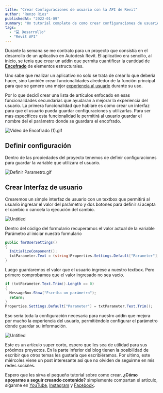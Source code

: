 ```yaml
---
title: "Crear Configuraciones de usuario con la API de Revit"
author: "Renzo Rios"
publishedAt: "2022-01-09"
summary: "Un tutorial completo de como crear configuraciones de usuario."
tags:
  - "💻 Desarrollo"
  - "Revit API"
---
```


Durante la semana se me contrato para un proyecto que consistía en el desarrollo de un aplicativo en Autodesk Revit. El aplicativo era sencillo, al inicio, se tenia que crear un addin que permita cuantificar la cantidad de **[Encofrado](https://es.wikipedia.org/wiki/Encofrado)** de elementos estructurales.

Uno sabe que realizar un aplicativo no solo se trata de crear lo que debería hacer, sino también crear funcionalidades alrededor de la función principal para que se genere una mejor [experiencia al usuario](https://es.wikipedia.org/wiki/Experiencia_de_usuario) durante su uso.

Por lo que decidí crear una lista de artículos enfocado en esas funcionalidades secundarias que ayudaran a mejorar la experiencia del usuario. La primera funcionalidad que hablare es como crear un interfaz para que el usuario pueda guardar configuraciones y utilizarlas. Para ser mas específicos esta funcionalidad le permitirá al usuario guardar el nombre del el parámetro donde se guardara el encofrado.

![Video de Encofrado (1).gif](/images/posts/crear-configuracion-usuario/video-encofrado.gif)

## Definir configuración

Dentro de las propiedades del proyecto tenemos de definir configuraciones para guardar la variable que utilizara el usuario.

![Definir Parametro.gif](/images/posts/crear-configuracion-usuario/definir-parametro.gif)

## Crear Interfaz de usuario

Crearemos un simple interfaz de usuario con un textbox que permitirá al usuario ingresar el valor del parámetro y dos botones para definir si acepta el cambio o cancela la ejecución del cambio.

![Untitled](/images/posts/crear-configuracion-usuario/user-interface.png)

Dentro del código del formulario recuperamos el valor actual de la variable Parámetro al iniciar nuestro formulario

```csharp:FmrUserSettings.cs
public fmrUserSettings()
{
  InitializeComponent();
  txtParameter.Text = (string)Properties.Settings.Default["Parameter"];
}
```

Luego guardaremos el valor que el usuario ingrese a nuestro textbox. Pero primero comprobamos que el valor ingresado no sea vacio.

```csharp:FmrUserSettings.cs
if (txtParameter.Text.Trim().Length == 0)
{
  MessageBox.Show("Escriba un parámetro");
  return;
}
Properties.Settings.Default["Parameter"] = txtParameter.Text.Trim();
```

Eso seria toda la configuración necesaria para nuestro addin que mejora por mucho la experiencia del usuario, permitiéndole configurar el parámetro donde guardar su información.

![Untitled](/images/posts/crear-configuracion-usuario/exito.webp)

Este es un artículo super corto, espero que les sea de utilidad para sus próximos proyectos. En la parte inferior del blog tienen la posibilidad de escribir que otros temas les gustaría que escribiéramos. Por ultimo, este miércoles viene un post interesante así que no olviden de seguirme en mis redes sociales.

Espero que les sirva el pequeño tutorial sobre como crear. **¿Cómo apoyarme a seguir creando contenido?** simplemente compartan el artículo, síganme en [YouTube](https://www.youtube.com/c/RiversCode), [Instagram](https://www.instagram.com/rivers_code/) y [Facebook](https://www.facebook.com/LambdaInnovacion/).
